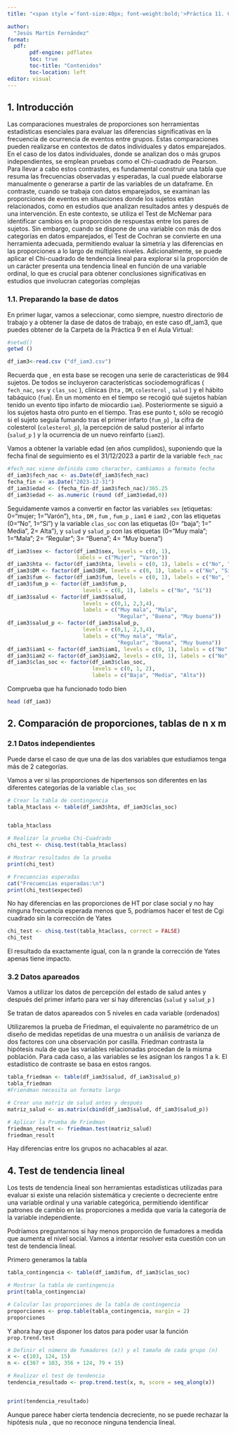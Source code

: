 ```yaml
---
title: "<span style ='font-size:40px; font-weight:bold;'>Práctica 11. Comparación de proporciones (II)</span>" 

author: 
  "Jesús Martín Fernández"
format: 
  pdf:
       pdf-engine: pdflatex
       toc: true
       toc-title: "Contenidos"
       toc-location: left
editor: visual
---
```


## 1. Introducción

Las comparaciones muestrales de proporciones son herramientas estadísticas esenciales para evaluar las diferencias significativas en la frecuencia de ocurrencia de eventos entre grupos. Estas comparaciones pueden realizarse en contextos de datos individuales y datos emparejados. En el caso de los datos individuales, donde se analizan dos o más grupos independientes, se emplean pruebas como el Chi-cuadrado de Pearson. Para llevar a cabo estos contrastes, es fundamental construir una tabla que resuma las frecuencias observadas y esperadas, la cual puede elaborarse manualmente o generarse a partir de las variables de un dataframe. En contraste, cuando se trabaja con datos emparejados, se examinan las proporciones de eventos en situaciones donde los sujetos están relacionados, como en estudios que analizan resultados antes y después de una intervención. En este contexto, se utiliza el Test de McNemar para identificar cambios en la proporción de respuestas entre los pares de sujetos. Sin embargo, cuando se dispone de una variable con más de dos categorías en datos emparejados, el Test de Cochran se convierte en una herramienta adecuada, permitiendo evaluar la simetría y las diferencias en las proporciones a lo largo de múltiples niveles. Adicionalmente, se puede aplicar el Chi-cuadrado de tendencia lineal para explorar si la proporción de un carácter presenta una tendencia lineal en función de una variable ordinal, lo que es crucial para obtener conclusiones significativas en estudios que involucran categorías complejas

### 1.1. Preparando la base de datos

En primer lugar, vamos a seleccionar, como siempre, nuestro directorio de trabajo y a obtener la dase de datos de trabajo, en este caso df_iam3, que puedes obtener de la Carpeta de la Práctica 9 en el Aula Virtual:

```r
#setwd()
getwd ()

df_iam3<-read.csv ("df_iam3.csv")
```

Recuerda que , en esta base se recogen una serie de características de 984 sujetos. De todos se incluyeron características sociodemográficas ( `fech_nac`, `sex` y `clas_soc` ), clínicas (`hta` , `DM`, `colesterol` , `salud` ) y el hábito tabáquico (`fum`). En un momento en el tiempo se recogió qué sujetos habían tenido un evento tipo infarto de miocardio `iam`). Posteriormente se siguió a los sujetos hasta otro punto en el tiempo. Tras ese punto t, sólo se recogió si el sujeto seguía fumando tras el primer infarto (`fum_p`) , la cifra de colesterol (`colesterol_p`), la percepción de salud posterior al infarto (`salud_p` ) y la ocurrencia de un nuevo reinfarto (`iam2`).

Vamos a obtener la variable edad (en años cumplidos), suponiendo que la fecha final de seguimiento es el 31/12/2023 a partir de la variable `fech_nac`

```r
#fech_nac viene definida como character, cambiamos a formato fecha
df_iam3$fech_nac <- as.Date(df_iam3$fech_nac)
fecha_fin <- as.Date("2023-12-31")
df_iam3$edad <- (fecha_fin-df_iam3$fech_nac)/365.25
df_iam3$edad <- as.numeric (round (df_iam3$edad,0))


```

Seguidamente vamos a convertir en factor las variables `sex` (etiquetas: 0="mujer; 1= "Varón"), `hta` , `DM` , `fum` , `fum_p` , `iam1` e `iam2` , con las etiquetas (0="No", 1="Sí") y la variable `clas_soc` con las etiquetas (0= "baja"; 1=" Media", 2= Alta"), y `salud` y `salud_p` con las etiquetas (0="Muy mala"; 1="Mala"; 2= "Regular"; 3= "Buena"; 4= "Muy buena")

```r
df_iam3$sex <- factor(df_iam3$sex, levels = c(0, 1), 
                      labels = c("Mujer", "Varón"))
df_iam3$hta <- factor(df_iam3$hta, levels = c(0, 1), labels = c("No", "Sí"))
df_iam3$DM <- factor(df_iam3$DM, levels = c(0, 1), labels = c("No", "Sí"))
df_iam3$fum <- factor(df_iam3$fum, levels = c(0, 1), labels = c("No", "Sí"))
df_iam3$fum_p <- factor(df_iam3$fum_p, 
                        levels = c(0, 1), labels = c("No", "Sí"))
df_iam3$salud <- factor(df_iam3$salud, 
                        levels = c(0,1, 2,3,4), 
                        labels = c("Muy mala", "Mala",
                                   "Regular", "Buena", "Muy buena"))
df_iam3$salud_p <- factor(df_iam3$salud_p, 
                        levels = c(0,1, 2,3,4), 
                        labels = c("Muy mala", "Mala",
                                   "Regular", "Buena", "Muy buena"))
df_iam3$iam1 <- factor(df_iam3$iam1, levels = c(0, 1), labels = c("No", "Sí"))
df_iam3$iam2 <- factor(df_iam3$iam2, levels = c(0, 1), labels = c("No", "Sí"))
df_iam3$clas_soc <- factor(df_iam3$clas_soc, 
                           levels = c(0, 1, 2), 
                           labels = c("Baja", "Media", "Alta"))
```

Comprueba que ha funcionado todo bien

```r
head (df_iam3)
```

## 2. Comparación de proporciones, tablas de n x m

### 2.1 Datos independientes

Puede darse el caso de que una de las dos variables que estudiamos tenga más de 2 categorías.

Vamos a ver si las proporciones de hipertensos son diferentes en las diferentes categorías de la variable `clas_soc`

```r
# Crear la tabla de contingencia
tabla_htaclass <- table(df_iam3$hta, df_iam3$clas_soc)


tabla_htaclass

# Realizar la prueba Chi-Cuadrado
chi_test <- chisq.test(tabla_htaclass)

# Mostrar resultados de la prueba
print(chi_test)

# Frecuencias esperadas
cat("Frecuencias esperadas:\n")
print(chi_test$expected)
```

No hay diferencias en las proporciones de HT por clase social y no hay ninguna frecuencia esperada menos que 5, podríamos hacer el test de Cgi cuadrado sin la corrección de Yates

```r
chi_test <- chisq.test(tabla_htaclass, correct = FALSE)
chi_test
```

El resultado da exactamente igual, con la n grande la corrección de Yates apenas tiene impacto.

### 3.2 Datos apareados

Vamos a utilizar los datos de percepción del estado de salud antes y después del primer infarto para ver si hay diferencias (`salud` y `salud_p` )

Se tratan de datos apareados con 5 niveles en cada variable (ordenados)

Utilizaremos la prueba de Friedman, el equivalente no paramétrico de un diseño de medidas repetidas de una muestra o un análisis de varianza de dos factores con una observación por casilla. Friedman contrasta la hipótesis nula de que las variables relacionadas procedan de la misma población. Para cada caso, a las variables se les asignan los rangos 1 a k. El estadístico de contraste se basa en estos rangos.

```r

tabla_friedman <- table(df_iam3$salud, df_iam3$salud_p)
tabla_friedman
#Friendman necesita un formato largo

# Crear una matriz de salud antes y después
matriz_salud <- as.matrix(cbind(df_iam3$salud, df_iam3$salud_p))

# Aplicar la Prueba de Friedman
friedman_result <- friedman.test(matriz_salud)
friedman_result

```

Hay diferencias entre los grupos no achacables al azar.


## 4. Test de tendencia lineal

Los tests de tendencia lineal son herramientas estadísticas utilizadas para evaluar si existe una relación sistemática y creciente o decreciente entre una variable ordinal y una variable categórica, permitiendo identificar patrones de cambio en las proporciones a medida que varía la categoría de la variable independiente.

Podríamos preguntarnos si hay menos proporción de fumadores a medida que aumenta el nivel social. Vamos a intentar resolver esta cuestión con un test de tendencia lineal.

Primero generamos la tabla

```r

tabla_contingencia <- table(df_iam3$fum, df_iam3$clas_soc)

# Mostrar la tabla de contingencia
print(tabla_contingencia)

# Calcular las proporciones de la tabla de contingencia
proporciones <- prop.table(tabla_contingencia, margin = 2)  
proporciones
```

Y ahora hay que disponer los datos para poder usar la función `prop.trend.test`

```r
# Definir el número de fumadores (x)) y el tamaño de cada grupo (n)
x <- c(103, 124, 15)  
n <- c(307 + 103, 356 + 124, 79 + 15) 

# Realizar el test de tendencia
tendencia_resultado <- prop.trend.test(x, n, score = seq_along(x))


print(tendencia_resultado)

```

Aunque parece haber cierta tendencia decreciente, no se puede rechazar la hipótesis nula , que no reconoce ninguna tendencia lineal.
